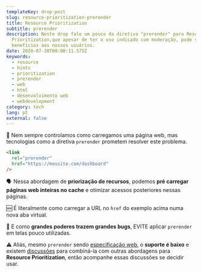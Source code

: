 ```yaml
---
templateKey: drop-post
slug: resource-prioritization-prerender
title: Resource Prioritization
subtitle: prerender
description: Neste drop falo um pouco da diretiva "prerender" para Resource
  Prioritization,que apesar de ter o uso indicado com moderação, pode sim trazer
  benefícios aos nossos usuários.
date: 2020-07-30T00:00:11.575Z
keywords:
  - resource
  - hints
  - prioritization
  - prerender
  - web
  - html
  - desenvolvimento web
  - webdevelopment
category: tech
lang: pt
external: false
---
```


<Drop>

💬 Nem sempre controlamos como carregamos uma página web, mas tecnologias como a diretiva `prerender` prometem resolver este problema.

```html
<link 
  rel="prerender"
  href="https://meusite.com/dashboard"
/>
```

🗣 Nessa abordagem de **priorização de recursos**, podemos **pré carregar páginas web inteiras no cache** e otimizar acessos posteriores nessas páginas. 

🆕 É literalmente como carregar a URL no `href` do exemplo acima numa nova aba virtual. 

🚨 E como **grandes poderes trazem grandes bugs**, EVITE aplicar `prerender` em telas pouco utilizadas.

⚠️ Aliás, mesmo `prerender` sendo [especificação web](https://www.w3.org/TR/resource-hints/#prerender), o **suporte é baixo** e existem [discussões](https://groups.google.com/a/chromium.org/g/blink-dev/c/0nSxuuv9bBw) para combiná-la com outras abordagens para **Resource Prioritization**, então acompanhe essas discussões se decidir usar.

</Drop>